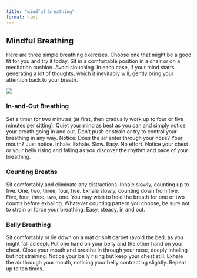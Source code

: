 ```yaml
---
title: "mindful breathing"
format: html
---
```


## Mindful Breathing

Here are three simple breathing exercises. Choose one that might be a good fit for you and try it today. Sit in a comfortable position in a chair or on a meditation cushion. Avoid slouching. In each case, if your mind starts generating a lot of thoughts, which it inevitably will, gently bring your attention back to your breath.

![](https://github.com/jjcurtin/aud_support/blob/main/modules/images/mindful_breathing.png?raw=true)

### In-and-Out Breathing

Set a timer for two minutes (at first, then gradually work up to four or five minutes per sitting). Quiet your mind as best as you can and simply notice your breath going in and out. Don’t push or strain or try to control your breathing in any way. Notice: Does the air enter through your nose? Your mouth? Just notice. Inhale. Exhale. Slow. Easy. No effort. Notice your chest or your belly rising and falling as you discover the rhythm and pace of your breathing.

### Counting Breaths

Sit comfortably and eliminate any distractions. Inhale slowly, counting up to five. One, two, three, four, five. Exhale slowly, counting down from five. Five, four, three, two, one. You may wish to hold the breath for one or two counts before exhaling. Whatever counting pattern you choose, be sure not to strain or force your breathing. Easy, steady, in and out.

### Belly Breathing

Sit comfortably or lie down on a mat or soft carpet (avoid the bed, as you might fall asleep). Put one hand on your belly and the other hand on your chest. Close your mouth and breathe in through your nose, deeply inhaling but not straining. Notice your belly rising but keep your chest still. Exhale the air through your mouth, noticing your belly contracting slightly. Repeat up to ten times.
